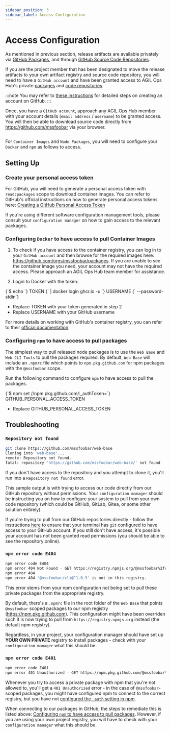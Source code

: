 ```yaml
---
sidebar_position: 3
sidebar_label: Access Configuration
---
```



# Access Configuration

As mentioned in previous section, release artifacts are available privately via
[GitHub Packages](https://docs.github.com/en/packages), and through
[GitHub Source Code Repositories](https://github.com/github).

If you are the project member that has been designated to move the release artifacts to your own artifact registry
and source code repository, you will need to have a `GitHub account` and have been granted access to AGIL Ops Hub's
private [packages](https://github.com/orgs/mssfoobar/packages) and [code repositories](https://github.com/mssfoobar/).

:::note
You may refer to
[these instructions](https://docs.github.com/en/get-started/start-your-journey/creating-an-account-on-github) for
detailed steps on creating an account on GitHub.
:::

Once, you have a `GitHub account`, approach any AGIL Ops Hub member with your account details (`email address` /
`username`) to be granted access. You will then be able to download source code directly from
https://github.com/mssfoobar via your browser.


<div class="centerize">
	<div style={{ marginBottom: "2rem", maxWidth: "700px" }}>
		<Image img={downloadAsZipImg} />
	</div>
</div>

For `Container Images` and `Node Packages`, you will need to configure your `Docker` and `npm` as follows to access.

## Setting Up

### Create your personal access token

For GitHub, you will need to generate a personal access token with `read:packages` scope to download container images.
You can refer to GitHub's official instructions on how to generate personal access tokens here:
[Creating a GitHub Personal Access Token](https://docs.github.com/en/authentication/keeping-your-account-and-data-secure/managing-your-personal-access-tokens#creating-a-personal-access-token-classic)

If you're using different software configuration management tools, please consult your `configuration manager` on how
to gain access to the relevant packages.

### Configuring `Docker` to have access to pull Container Images

1. To check if you have access to the container registry, you can log in to your `GitHub account` and then browse for
   the required images here: https://github.com/orgs/mssfoobar/packages. If you are unable to see the container image
   you need, your account may not have the required access. Please approach an AGIL Ops Hub team member for assistance.

2. Login to Docker with the token:

<CodeBlock language="bash">
	{`$ echo `}
	<span className="highlight">TOKEN</span>
	{` | docker login ghcr.io -u `}
	<span className="highlight">USERNAME</span>
	{` --password-stdin`}
</CodeBlock>

-   Replace <span className="highlight">TOKEN</span> with your token generated in step 2
-   Replace <span className="highlight">USERNAME</span> with your GitHub username

For more details on working with GitHub's container registry, you can refer to their
[official documentation](https://docs.github.com/en/packages/working-with-a-github-packages-registry/working-with-the-container-registry).

### Configuring `npm` to have access to pull packages

The simplest way to pull released node packages is to use the `Web Base` and `Web CLI Tools` to pull the packages required.
By default, `Web Base` will include an `.npmrc` file which points to `npm.pkg.github.com` for npm packages with
the `@mssfoobar` scope.

Run the following command to configure `npm` to have access to pull the packages.

<CodeBlock language="bash">
	{`$ npm set //npm.pkg.github.com/:_authToken=`}
	<span className="highlight">GITHUB_PERSONAL_ACCESS_TOKEN</span>
</CodeBlock>

-   Replace <span className="highlight">GITHUB_PERSONAL_ACCESS_TOKEN</span>

## Troubleshooting

### `Repository not found`

```bash title="Terminal output attempting to clone private repository"
git clone https://github.com/mssfoobar/web-base
Cloning into 'web-base'...
remote: Repository not found.
fatal: repository 'https://github.com/mssfoobar/web-base/' not found
```

If you don't have access to the repository and you attempt to clone it, you'll run into a `Repository not found` error.

This sample output is with trying to access our code directly from our GitHub repository without permissions. Your
`configuration manager` should be instructing you on how to configure your system to pull from your own code repository
(which could be GitHub, GitLab, Gitea, or some other solution entirely).

If you're trying to pull from our GitHub repositories directly - follow the instructions
[here](https://docs.github.com/en/get-started/getting-started-with-git/set-up-git) to ensure that your terminal has
`git` configured to have access to your GitHub account. If you still don't have access, it's possible your account has
not been granted read permissions (you should be able to see the repository online).

### `npm error code E404`

```bash title="Partial terminal output after running npm install"
npm error code E404
npm error 404 Not Found - GET https://registry.npmjs.org/@mssfoobar%2fcli - Not found
npm error 404
npm error 404 '@mssfoobar/cli@^1.0.3' is not in this registry.

```

This error stems from your npm configuration not being set to pull these private packages from the appropriate registry.

By default, there's a `.npmrc` file in the root folder of the `Web Base` that points `@mssfoobar` scoped packages to
our npm registry (https://npm.pkg.github.com). This configuration might have been overriden such it is now trying to
pull from `https://registry.npmjs.org` instead (the default npm registry).

Regardless, in your project, your configuration manager should have set up **YOUR OWN PRIVATE** registry to install
packages - check with your `configuration manager` what this should be.

### `npm error code E401`

```bash title="Partial terminal output after running npm install"
npm error code E401
npm error 401 Unauthorized - GET https://npm.pkg.github.com/@mssfoobar%2fcli - authentication token not provided
```

Whenever you try to access a private package with npm that you're not allowed to, you'll get a `401 Unauthorized` error
\- in the case of `@mssfoobar`-scoped packages, you might have configured npm to connect to the correct registry, but
you have not [configured the `_auth` setting in npm](https://docs.npmjs.com/cli/v11/using-npm/config#_auth).

When connecting to our packages in GitHub, the steps to remediate this is listed above:
[Configuring `npm` to have access to pull packages](#configuring-npm-to-have-access-to-pull-packages). However, if you
are using your own project registry, you will have to check with your `configuration manager` what this should be.
